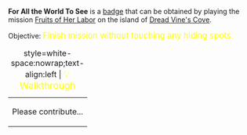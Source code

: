 '''For All the World To See''' is a [[Badges|badge]] that can be obtained by playing the mission [[Fruits of Her Labor]] on the island of [[Dread Vine's Cove]].

Objective: <big style="color:yellow">Finish mission without touching any hiding spots.</big>

{| class="mw-collapsible mw-collapsed"
|+ style=white-space:nowrap;text-align:left | <big style="color:yellow">💡 Walkthrough</big>
|-
| Please contribute...
|}